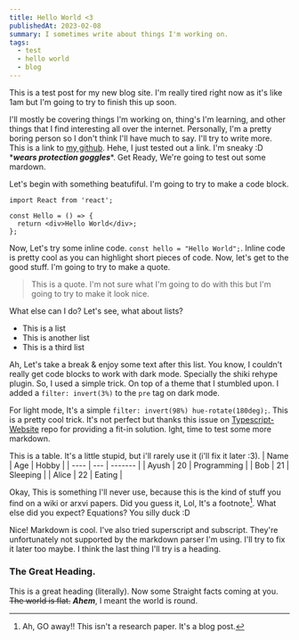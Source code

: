 ```yaml
---
title: Hello World <3
publishedAt: 2023-02-08
summary: I sometimes write about things I'm working on.
tags:
  - test
  - hello world
  - blog
---
```


This is a test post for my new blog site. I'm really tired right now
as it's like 1am but I'm going to try to finish this up soon.

I'll mostly be covering things I'm working on, thing's I'm learning, and
other things that I find interesting all over the internet. Personally, I'm a
pretty boring person so I don't think I'll have much to say. I'll try to
write more. This is a link to [my github](https://github.com/is-it-ayush). Hehe,
I just tested out a link. I'm sneaky :D \***_wears protection goggles_**\*. Get Ready,
We're going to test out some mardown.

Let's begin with something beatufiful. I'm going to try to make a code block.

```tsx
import React from 'react';

const Hello = () => {
  return <div>Hello World</div>;
};
```

Now, Let's try some inline code. `const hello = "Hello World";`. Inline code is
pretty cool as you can highlight short pieces of code. Now, let's get to the
good stuff. I'm going to try to make a quote.

> This is a quote. I'm not sure what I'm going to do with this but I'm
> going to try to make it look nice.

What else can I do? Let's see, what about lists?

- This is a list
- This is another list
- This is a third list

Ah, Let's take a break & enjoy some text after this list. You know, I couldn't really
get code blocks to work with dark mode. Specially the shiki rehype plugin. So, I used
a simple trick. On top of a theme that I stumbled upon. I added a `filter: invert(3%)` to
the `pre` tag on dark mode.

For light mode, It's a simple `filter: invert(98%) hue-rotate(180deg);`. This is a
pretty cool trick. It's not perfect but thanks this issue on [Typescript-Website](https://github.com/microsoft/TypeScript-Website/pull/1536)
repo for providing a fit-in solution. Ight, time to test some more markdown.

This is a table. It's a little stupid, but i'll rarely use it (i'll fix it later :3).
| Name | Age | Hobby |
| ---- | --- | ------- |
| Ayush | 20 | Programming |
| Bob | 21 | Sleeping |
| Alice | 22 | Eating |

Okay, This is something I'll never use, because this is the kind of stuff you find on
a wiki or arxvi papers. Did you guess it, Lol, It's a footnote[^1]. What else did you expect?
Equations? You silly duck :D

Nice! Markdown is cool. I've also tried superscript and subscript. They're unfortunately
not supported by the markdown parser I'm using. I'll try to fix it later too maybe. I think
the last thing I'll try is a heading.

### The Great Heading.

This is a great heading (literally). Now some Straight facts coming at you.
~~The world is flat.~~ **_Ahem_**, I meant the world is round.

[^1]: Ah, GO away!! This isn't a research paper. It's a blog post.
